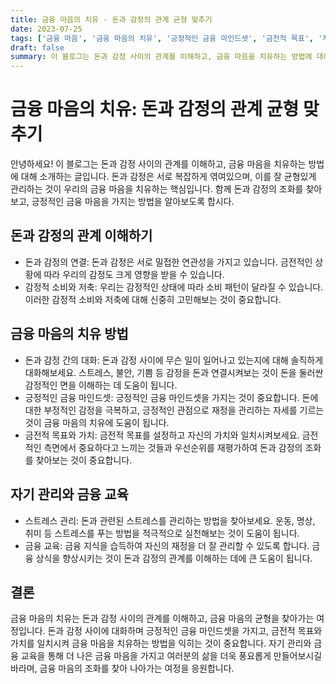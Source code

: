```yaml
---
title: 금융 마음의 치유 - 돈과 감정의 관계 균형 맞추기
date: 2023-07-25
tags: ['금융 마음', '금융 마음의 치유', '긍정적인 금융 마인드셋', '금전적 목표', '자기 관리', '금융 교육']
draft: false
summary: 이 블로그는 돈과 감정 사이의 관계를 이해하고, 금융 마음을 치유하는 방법에 대해 소개하는 글입니다. 돈과 감정은 서로 복잡하게 엮여있으며, 이를 잘 균형있게 관리하는 것이 우리의 금융 마음을 치유하는 핵심입니다. 함께 돈과 감정의 조화를 찾아보고, 긍정적인 금융 마음을 가지는 방법을 알아보도록 합시다.
---
```


# 금융 마음의 치유: 돈과 감정의 관계 균형 맞추기

안녕하세요! 이 블로그는 돈과 감정 사이의 관계를 이해하고, 금융 마음을 치유하는 방법에 대해 소개하는 글입니다. 돈과 감정은 서로 복잡하게 엮여있으며, 이를 잘 균형있게 관리하는 것이 우리의 금융 마음을 치유하는 핵심입니다. 함께 돈과 감정의 조화를 찾아보고, 긍정적인 금융 마음을 가지는 방법을 알아보도록 합시다.

## 돈과 감정의 관계 이해하기

- 돈과 감정의 연결: 돈과 감정은 서로 밀접한 연관성을 가지고 있습니다. 금전적인 상황에 따라 우리의 감정도 크게 영향을 받을 수 있습니다.
- 감정적 소비와 저축: 우리는 감정적인 상태에 따라 소비 패턴이 달라질 수 있습니다. 이러한 감정적 소비와 저축에 대해 신중히 고민해보는 것이 중요합니다.

## 금융 마음의 치유 방법

- 돈과 감정 간의 대화: 돈과 감정 사이에 무슨 일이 일어나고 있는지에 대해 솔직하게 대화해보세요. 스트레스, 불안, 기쁨 등 감정을 돈과 연결시켜보는 것이 돈을 둘러싼 감정적인 면을 이해하는 데 도움이 됩니다.
- 긍정적인 금융 마인드셋: 긍정적인 금융 마인드셋을 가지는 것이 중요합니다. 돈에 대한 부정적인 감정을 극복하고, 긍정적인 관점으로 재정을 관리하는 자세를 기르는 것이 금융 마음의 치유에 도움이 됩니다.
- 금전적 목표와 가치: 금전적 목표를 설정하고 자신의 가치와 일치시켜보세요. 금전적인 측면에서 중요하다고 느끼는 것들과 우선순위를 재평가하여 돈과 감정의 조화를 찾아보는 것이 중요합니다.

## 자기 관리와 금융 교육

- 스트레스 관리: 돈과 관련된 스트레스를 관리하는 방법을 찾아보세요. 운동, 명상, 취미 등 스트레스를 푸는 방법을 적극적으로 실천해보는 것이 도움이 됩니다.
- 금융 교육: 금융 지식을 습득하여 자신의 재정을 더 잘 관리할 수 있도록 합니다. 금융 상식을 향상시키는 것이 돈과 감정의 관계를 이해하는 데에 큰 도움이 됩니다.

## 결론

금융 마음의 치유는 돈과 감정 사이의 관계를 이해하고, 금융 마음의 균형을 찾아가는 여정입니다. 돈과 감정 사이에 대화하며 긍정적인 금융 마인드셋을 가지고, 금전적 목표와 가치를 일치시켜 금융 마음을 치유하는 방법을 익히는 것이 중요합니다. 자기 관리와 금융 교육을 통해 더 나은 금융 마음을 가지고 여러분의 삶을 더욱 풍요롭게 만들어보시길 바라며, 금융 마음의 조화를 찾아 나아가는 여정을 응원합니다.
